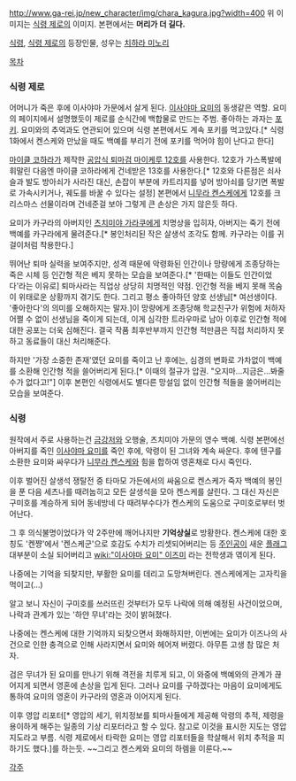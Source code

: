 http://www.ga-rei.jp/new_character/img/chara_kagura.jpg?width=400
위 이미지는 [[식령 제로]]의 이미지. 본편에서는 '''머리가 더 길다.'''

[[식령]], [[식령 제로]]의 등장인물, 성우는 [[치하라 미노리]]

[[목차]]
=== 식령 제로 ===
어머니가 죽은 후에 이사야마 가문에서 살게 된다. [[이사야마 요미]]의 동생같은 역할. 요미의 페이지에서 설명했듯이 제로를 순식간에 백합물로 만드는 주범. 좋아하는 과자는 [[포키]]. 요미와의 추억과도 연관되어 있으며 식령 본편에서도 계속 포키를 먹고있다.[* 식령 1화에서 켄스케와 만났을 때도 백예를 부리기 전에 포키를 먹어야 힘이 난다고 한다]

[[마이클 코하라]]가 제작한 [[공압식 퇴마검 마이케루 12호]]를 사용한다. 12호가 가스폭발에 휘말린 다음엔 마이클 코하라에게 건네받은 13호를 사용한다.[* 12호와 다른점은 쇠사슬과 발도 방아쇠가 사라진 대신, 손잡이 부분에 카트리지를 넣어 방아쇠를 당기면 폭발로 가속시키거나, 궤도를 바꿀 수 있다는 설정] 본편에서 [[니무라 켄스케]]에게 12호를 크리스마스 선물이라며 건네준걸 보아 그렇게 큰 손상은 가지 않은듯 하다.

요미가 카구라의 아버지인 [[츠치미야 가라쿠]]에게 치명상을 입히자, 아버지는 죽기 전에 백예를 카구라에게 물려준다.[* 봉인처리된 작은 살생석 조각도 함께. 카구라는 이를 귀걸이처럼 착용한다.]

뛰어난 퇴마 실력을 보여주지만, 성격 때문에 악령화된 인간이나 망량에게 조종당하는 죽은 시체 등 인간형 적은 베지 못하는 모습을 보여준다.[* '한때는 이들도 인간이었다'라는 이유로] 퇴마사라는 직업상 상당히 치명적인 약점. 인간형 적을 베지 못해 목숨이 위태로운 상황까지 겪기도 한다. 그리고 평소 좋아하던 양호 선생님[* 여선생이다. '좋아한다'의 의미를 오해하지는 말자.]이 망량에게 조종당해 학교친구가 위험에 처하자 어쩔 수 없이 선생님을 죽이게 되는데, 이게 심각한 트라우마로 남아 이후로 인간형 적에 대한 공포는 더욱 심해진다. 결국 작품 최후반부까지 인간형 적만큼은 직접 처리하지 못하고 동료들이 대신 처리해준다.

하지만 '가장 소중한 존재'였던 요미를 죽이고 난 후에는, 심경의 변화로 가차없이 백예를 소환해 인간형 적을 쓸어버리게 된다.[* 이때의 절규가 압권. "오지마...지금은...봐줄 수가 없다고!"] 이후 본편인 식령에서도 별다른 망설임 없이 인간형 적들을 쓸어버리는 모습을 보여준다.

=== 식령 ===
원작에서 주로 사용하는건 [[금강저]]와 오행술, 츠치미야 가문의 영수 백예.
식령 본편에선 아버지를 죽인 [[이사야마 요미]]를 죽인 후에, 악령이 된 그녀와 계속 싸운다. 후에 텐구를 소환한 요미와 싸우다가 [[니무라 켄스케]]와 힘을 합하여 영혼채로 다시 죽인다.

이후 벌어진 살생석 쟁탈전 중 타마모 가든에서의 싸움으로 켄스케가 죽자 백예의 봉인을 푼 다음 세츠나를 때려눕히고 모든 살생석을 모아 켄스케를 살린다. 그 대신 자신은 구미호를 계승하게 되어 동네방네 다 때려부수다가 켄스케의 도움으로 구미호로부터 벗어난다. 

그 후 의식불명이었다가 약 2주만에 깨어나지만 '''기억상실'''로 방황한다. 켄스케에 대한 호칭도 '켄쨩'에서 '켄스케군'으로 호감도 수치가 리셋되어버리는 등 [[주인공]]이 새운 [[플래그]] 대부분이 소실 되어버리고 [[wiki:"이사야마 요미" 이즈미]] 라는 전학생과 엮이게 된다.

나중에는 기억을 되찾지만, 부활한 요미를 데리고 도망쳐버린다. 겐스케에게는 고자킥을 먹이고(…)

알고 보니 자신이 구미호를 쓰러뜨린 것부터가 모두 나락에 의해 예정된 사건이었으며, 나락과 관계가 있는 '하얀 무녀'라는 것이 밝혀졌다.

나중에는 켄스케에 대한 기억까지 되찾으면서 화해하지만, 이번에는 요미가 이즈나의 사건으로 인한 충격으로 인해 사라지면서 요미와 헤어져 버렸다. 아무튼 고생 참 많은 처자.

검은 무녀가 된 요미를 만나기 위해 격전을 치루게 되고, 이 와중에 백예와의 관계가 끊어지게 되면서 영혼에 손상을 입게 된다. 그러나 요미를 구하겠다는 마음이 요미에게도 통하여 요미의 영혼이 카구라의 영혼과 이어지게 된다. 

이후 영압 리포터[* 영압의 세기, 위치정보를 퇴마사들에게 제공해 악령의 추적, 제령을 용이하게 해주는 일종의 기상 리포터라고 할 수 있다. 참고로 이것을 표시한 지도는 영압지도라고 부름. 식령 제로에서 타락한 요미는 영압 리포터들을 학살해서 위치 추적을 피하기도 했다.]를 하는듯. ~~그리고 켄스케와 요미의 하렘을 이룬다.~~

[[각주]]
